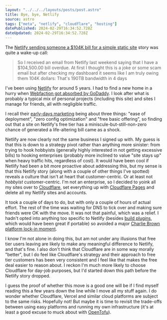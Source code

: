 ```yaml
---
layout: "../../../layouts/posts/post.astro"
title: Bye, bye, Netlify
source: astro
tags: ["meta", "netlify", "cloudflare", "hosting"]
datePublished: 2024-02-29T16:34:52.728Z
dateUpdated: 2024-02-29T16:34:52.728Z
---
```


The [Netlify sending someone a $104K bill for a simple static site](https://news.ycombinator.com/item?id=39520776) story was quite a wake-up call:

> So I received an email from Netlify last weekend saying that I have a $104,500.00 bill overdue. At first I thought this is a joke or some scam email but after checking my dashboard it seems like I am truly owing them 104K dollars: That's 190TB bandwidth in 4 days

I've been using [Netlify](https://www.netlify.com/) for around 5 years. I had to find a new home in a hurry when [Webfaction got absorbed by GoDaddy](https://news.ycombinator.com/item?id=19377981). I look after what is probably a typical mix of personal projects (including this site) and sites I manage for friends, all with negligible traffic.

I recall their [early-days marketing](http://web.archive.org/web/20190303201629/https://www.netlify.com/) being about three things: "ease of deployment", "zero config optimization" and "free basic offering", so finding out that a site on Netlify's free tier has a miniscule-but-still-non-zero chance of generated a life-altering bill came as a shock.

Netlify are now clearly not the same business I signed up with. My guess is that this is down to a strategy pivot rather than anything more sinister: from trying to hook hobbyists (generally highly interested in not getting excessive bills) to hooking enterprises (probably more inclined to value "site stays up" when heavy traffic hits, regardless of cost). It would have been cool if Netlify had been a bit more proactive about addressing this, but my sense is that this Netlify story (along with a couple of other things I've spotted) reveals a culture that isn't at heart that customer-centric. Or at least not _hobbyist_ customer-centric. I'm not an enterprise, so I decided to yoink all my sites over to [Cloudflare](https://www.cloudflare.com/), set everything up with [Cloudflare Pages](https://pages.cloudflare.com/) and delete all my Netlify sites and accounts.

It took a couple of days to do, but with only a couple of hours of actual effort. The rest of the time was waiting for DNS to tick over and making sure friends were OK with the move. It was not that painful, which was a relief. I hadn't opted into anything too specific to Netlify (besides [build plugins](https://docs.netlify.com/integrations/build-plugins/), which would have been great if portable) so avoided a major [Charlie Brown platform lock-in moment](https://www.youtube.com/watch?v=gqzA1VOiC-M).

I know I'm not alone in doing this, but am not under any illusions that free tier users leaving are likely to make any meaningful difference to Netlify, and that's fine. I also don't think that Cloudflare are in some way morally "better", but I do feel like Cloudflare's strategy and their approach to free tier customers has been very consistent and I feel like that makes the free deal easier to reason about. I reckon I'm much more likely to choose Cloudflare for day-job purposes, but I'd started down this path before the Netlify story dropped.

I guess the proof of whether this move is a good one will be if I find myself reading this a few years down the line while I move all my stuff again. I do wonder whether Cloudflare, Vercel and similar cloud platforms are subject to the same risks. Hopefully not! But maybe it is time to revisit the trade-offs between using easy platforms and running my own infrastructure (it's at least a good excuse to muck about with [OpenTofu](https://opentofu.org/)).
